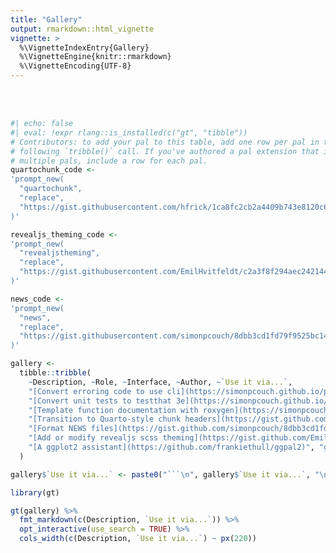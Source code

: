 ```yaml
---
title: "Gallery"
output: rmarkdown::html_vignette
vignette: >
  %\VignetteIndexEntry{Gallery}
  %\VignetteEngine{knitr::rmarkdown}
  %\VignetteEncoding{UTF-8}
---
```


<br><br>

```r
#| echo: false
#| eval: !expr rlang::is_installed(c("gt", "tibble"))
# Contributors: to add your pal to this table, add one row per pal in the
# following `tribble()` call. If you've authored a pal extension that includes
# multiple pals, include a row for each pal.
quartochunk_code <-
'prompt_new(
  "quartochunk",
  "replace",
  "https://gist.githubusercontent.com/hfrick/1ca8fc2cb2a4409b743e8120c6cc2223/raw/a9703edfbd4e83839af0278c33add1b33e243d02/quartochunk-replace.md"
)'

revealjs_theming_code <-
'prompt_new(
  "revealjstheming",
  "replace",
  "https://gist.githubusercontent.com/EmilHvitfeldt/c2a3f8f294aec242144a9e135db2e2a3/raw/79298f9f5178a558e2c3422d745e7393fd483396/revealjs-scss-theming-prompt.md"
)'

news_code <-
'prompt_new(
  "news",
  "replace",
  "https://gist.githubusercontent.com/simonpcouch/8dbb3cd1fd79f9525bc1476d6fa7b668/raw/aec0da47f8edaf6cd758d7731e5ca5da0b981eb9/news-replace.md"
)'

gallery <- 
  tibble::tribble(
    ~Description, ~Role, ~Interface, ~Author, ~`Use it via...`,
    "[Convert erroring code to use cli](https://simonpcouch.github.io/pal/reference/pal_cli.html)", "cli", "replace", "Simon Couch", "library(pal)",
    "[Convert unit tests to testthat 3e](https://simonpcouch.github.io/pal/reference/pal_testthat.html)", "testthat", "replace", "Simon Couch", "library(pal)",
    "[Template function documentation with roxygen](https://simonpcouch.github.io/pal/reference/pal_roxygen.html)", "roxygen", "prefix", "Simon Couch", "library(pal)",
    "[Transition to Quarto-style chunk headers](https://gist.github.com/hfrick/1ca8fc2cb2a4409b743e8120c6cc2223)", "quartochunk", "replace", "Hannah Frick", quartochunk_code,
    "[Format NEWS files](https://gist.github.com/simonpcouch/8dbb3cd1fd79f9525bc1476d6fa7b668)", "news", "replace", "Hadley Wickham", news_code,
    "[Add or modify revealjs scss theming](https://gist.github.com/EmilHvitfeldt/c2a3f8f294aec242144a9e135db2e2a3)", "revealjstheming", "replace", "Emil Hansen", revealjs_theming_code,
    "[A ggplot2 assistant](https://github.com/frankiethull/ggpal2)", "ggplot2", "replace", "Frank Hull", "pak::pak(\"frankiethull/ggpal2\")\nlibrary(ggpal2)"
  ) 

gallery$`Use it via...` <- paste0("```\n", gallery$`Use it via...`, "\n```")

library(gt)

gt(gallery) %>%
  fmt_markdown(c(Description, `Use it via...`)) %>%
  opt_interactive(use_search = TRUE) %>%
  cols_width(c(Description, `Use it via...`) ~ px(220))
```

